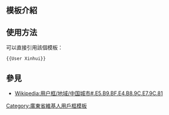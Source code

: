 <includeonly><!-- 在這裡加入模板的保護標識 --></includeonly><noinclude>{{template doc page viewed directly}}</noinclude>
<!-- 在本行下編輯模板說明 -->
== 模板介紹 ==

== 使用方法 ==
可以直接引用該個模板：
<pre>{{User Xinhui}}</pre>
== 參見 ==
* [[Wikipedia:用户框/地域/中国城市#.E5.B9.BF.E4.B8.9C.E7.9C.81]]

<IncludeOnly>
<!-- 本行下加入模板的分類 -->
[[Category:廣東省維基人用戶框模板]]
<!-- 本行下加入模板的跨語言鏈接 -->

</IncludeOnly>